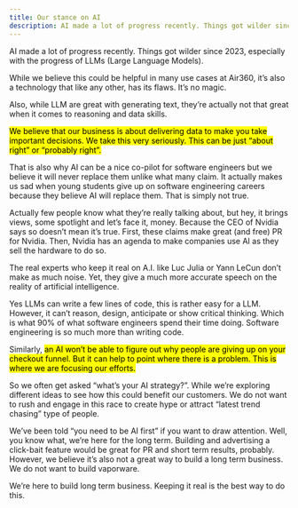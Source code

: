 ```yaml
---
title: Our stance on AI
description: AI made a lot of progress recently. Things got wilder since 2023, especially with the progress of LLMs (Large Language Models). While we believe this could be helpful in many use cases at Air360, it’s also a technology that like any other, has its flaws. It’s no magic.
---
```


AI made a lot of progress recently.
Things got wilder since 2023, especially with the progress of LLMs (Large Language Models).

While we believe this could be helpful in many use cases at Air360, it’s also a technology that like any other, has its flaws.
It’s no magic.

Also, while LLM are great with generating text, they’re actually not that great when it comes to reasoning and data skills.

<mark>We believe that our business is about delivering data to make you take important decisions.
We take this very seriously. This can be just “about right” or “probably right”.</mark>

That is also why AI can be a nice co-pilot for software engineers but we believe it will never replace them unlike what many claim.
It actually makes us sad when young students give up on software engineering careers because they believe AI will replace them.
That is simply not true.

Actually few people know what they’re really talking about, but hey, it brings views, some spotlight and let’s face it, money.
Because the CEO of Nvidia says so doesn’t mean it’s true. First, these claims make great (and free) PR for Nvidia.
Then, Nvidia has an agenda to make companies use AI as they sell the hardware to do so.

The real experts who keep it real on A.I. like Luc Julia or Yann LeCun don’t make as much noise.
Yet, they give a much more accurate speech on the reality of artificial intelligence.

Yes LLMs can write a few lines of code, this is rather easy for a LLM.
However, it can’t reason, design, anticipate or show critical thinking.
Which is what 90% of what software engineers spend their time doing.
Software engineering is so much more than writing code.

Similarly, <mark>an AI won’t be able to figure out why people are giving up on your checkout funnel.
But it can help to point where there is a problem. This is where we are focusing our efforts.</mark>

So we often get asked “what’s your AI strategy?”.
While we’re exploring different ideas to see how this could benefit our customers.
We do not want to rush and engage in this race to create hype or attract “latest trend chasing” type of people.

We’ve been told “you need to be AI first” if you want to draw attention.
Well, you know what, we’re here for the long term.
Building and advertising a click-bait feature would be great for PR and short term results, probably.
However, we believe it’s also not a great way to build a long term business.
We do not want to build vaporware.

We’re here to build long term business.
Keeping it real is the best way to do this.
